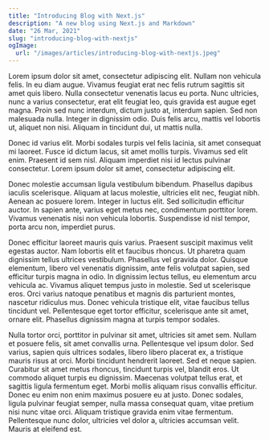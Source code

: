 ```yaml
---
title: "Introducing Blog with Next.js"
description: "A new blog using Next.js and Markdown"
date: "26 Mar, 2021"
slug: "introducing-blog-with-nextjs"
ogImage:
  url: "/images/articles/introducing-blog-with-nextjs.jpeg"
---
```


Lorem ipsum dolor sit amet, consectetur adipiscing elit. Nullam non vehicula felis. In eu diam augue. Vivamus feugiat erat nec felis rutrum sagittis sit amet quis libero. Nulla consectetur venenatis lacus eu porta. Nunc ultricies, nunc a varius consectetur, erat elit feugiat leo, quis gravida est augue eget magna. Proin sed nunc interdum, dictum justo at, interdum sapien. Sed non malesuada nulla. Integer in dignissim odio. Duis felis arcu, mattis vel lobortis ut, aliquet non nisi. Aliquam in tincidunt dui, ut mattis nulla.

Donec id varius elit. Morbi sodales turpis vel felis lacinia, sit amet consequat mi laoreet. Fusce id dictum lacus, sit amet mollis turpis. Vivamus sed elit enim. Praesent id sem nisl. Aliquam imperdiet nisi id lectus pulvinar consectetur. Lorem ipsum dolor sit amet, consectetur adipiscing elit.

Donec molestie accumsan ligula vestibulum bibendum. Phasellus dapibus iaculis scelerisque. Aliquam at lacus molestie, ultricies elit nec, feugiat nibh. Aenean ac posuere lorem. Integer in luctus elit. Sed sollicitudin efficitur auctor. In sapien ante, varius eget metus nec, condimentum porttitor lorem. Vivamus venenatis nisi non vehicula lobortis. Suspendisse id nisl tempor, porta arcu non, imperdiet purus.

Donec efficitur laoreet mauris quis varius. Praesent suscipit maximus velit egestas auctor. Nam lobortis elit et faucibus rhoncus. Ut pharetra quam dignissim tellus ultrices vestibulum. Phasellus vel gravida dolor. Quisque elementum, libero vel venenatis dignissim, ante felis volutpat sapien, sed efficitur turpis magna in odio. In dignissim lectus tellus, eu elementum arcu vehicula ac. Vivamus aliquet tempus justo in molestie. Sed ut scelerisque eros. Orci varius natoque penatibus et magnis dis parturient montes, nascetur ridiculus mus. Donec vehicula tristique elit, vitae faucibus tellus tincidunt vel. Pellentesque eget tortor efficitur, scelerisque ante sit amet, ornare elit. Phasellus dignissim magna at turpis tempor sodales.

Nulla tortor orci, porttitor in pulvinar sit amet, ultricies sit amet sem. Nullam et posuere felis, sit amet convallis urna. Pellentesque vel ipsum dolor. Sed varius, sapien quis ultrices sodales, libero libero placerat ex, a tristique mauris risus at orci. Morbi tincidunt hendrerit laoreet. Sed et neque sapien. Curabitur sit amet metus rhoncus, tincidunt turpis vel, blandit eros. Ut commodo aliquet turpis eu dignissim. Maecenas volutpat tellus erat, et sagittis ligula fermentum eget. Morbi mollis aliquam risus convallis efficitur. Donec eu enim non enim maximus posuere eu at justo. Donec sodales, ligula pulvinar feugiat semper, nulla massa consequat quam, vitae pretium nisi nunc vitae orci. Aliquam tristique gravida enim vitae fermentum. Pellentesque nunc dolor, ultricies vel dolor a, ultricies accumsan velit. Mauris at eleifend est.
